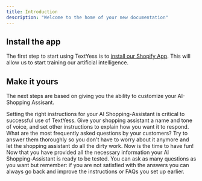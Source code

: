 ```yaml
---
title: Introduction
description: "Welcome to the home of your new documentation"
---
```


## Install the app

The first step to start using TextYess is to [install our Shopify App](https://apps.shopify.com/textyess-1). This will allow us to start training our artificial intelligence.

## Make it yours

The next steps are based on giving you the ability to customize your AI-Shopping Assisant.

<Steps>
  <Step title="Customize your instructions">
    Setting the right instructions for your AI Shopping-Assistant is critical to
    successful use of TextYess. Give your shopping assistant a name and tone of
    voice, and set other instructions to explain how you want it to respond.
  </Step>
  <Step title="Insert your FAQs">
    What are the most frequently asked questions by your customers? Try to
    answer them thoroughly so you don't have to worry about it anymore and let
    the shopping assistant do all the dirty work.
  </Step>
  <Step title="Test your AI Shopping-Assistant">
    Now is the time to have fun! Now that you have provided all the necessary
    information your AI Shopping-Assistant is ready to be tested. You can ask as
    many questions as you want but remember: if you are not satisfied with the
    answers you can always go back and improve the instructions or FAQs you set
    up earlier.
  </Step>
</Steps>
